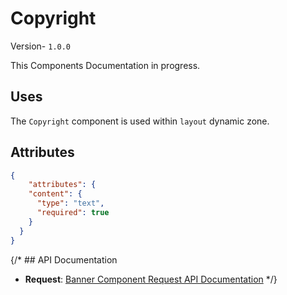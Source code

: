 


# Copyright
Version- `1.0.0`

<Callout type="info" emoji="ℹ️">
This Components Documentation in progress.
</Callout>

## Uses
The `Copyright` component is used within `layout` dynamic zone.


## Attributes

```json
{
    "attributes": {
    "content": {
      "type": "text",
      "required": true
    }
  }
}
```

{/* ## API Documentation

- **Request**: [Banner Component Request API Documentation](#) */}
